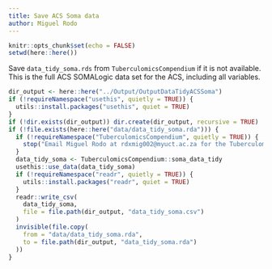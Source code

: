 ```yaml
---
title: Save ACS Soma data
author: Miguel Rodo
---
```


```r
knitr::opts_chunk$set(echo = FALSE)
setwd(here::here())
```
  
Save `data_tidy_soma.rds` from `TuberculomicsCompendium` if it is not available. This is the full ACS SOMALogic data set for the ACS, including all variables.

```r
dir_output <- here::here("../Output/OutputDataTidyACSSoma")
if (!requireNamespace("usethis", quietly = TRUE)) {
  utils::install.packages("usethis", quiet = TRUE)
}
if (!dir.exists(dir_output)) dir.create(dir_output, recursive = TRUE)
if (!file.exists(here::here("data/data_tidy_soma.rda"))) {
  if (!requireNamespace("TuberculomicsCompendium", quietly = TRUE)) {
    stop("Email Miguel Rodo at rdxmig002@myuct.ac.za for the TuberculomicsCompendium package")
  }
  data_tidy_soma <- TuberculomicsCompendium::soma_data_tidy
  usethis::use_data(data_tidy_soma)
  if (!requireNamespace("readr", quietly = TRUE)) {
    utils::install.packages("readr", quiet = TRUE)
  }
  readr::write_csv(
    data_tidy_soma,
    file = file.path(dir_output, "data_tidy_soma.csv")
  )
  invisible(file.copy(
    from = "data/data_tidy_soma.rda",
    to = file.path(dir_output, "data_tidy_soma.rda")
  ))
}
```
